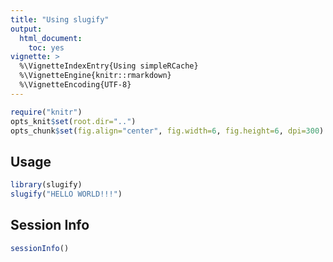 ```yaml
---
title: "Using slugify"
output:
  html_document:
    toc: yes
vignette: >
  %\VignetteIndexEntry{Using simpleRCache}
  %\VignetteEngine{knitr::rmarkdown}
  %\VignetteEncoding{UTF-8}    
---
```


```r
require("knitr")
opts_knit$set(root.dir="..")
opts_chunk$set(fig.align="center", fig.width=6, fig.height=6, dpi=300)
```

## Usage
```r
library(slugify)
slugify("HELLO WORLD!!!")
```

## Session Info

```r
sessionInfo()
```









